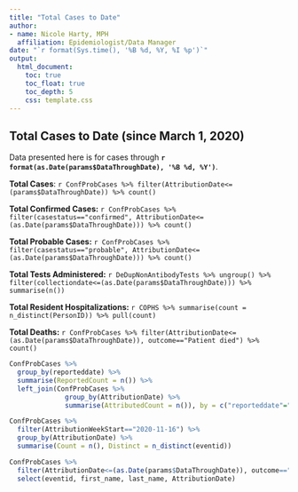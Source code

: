```yaml
---
title: "Total Cases to Date"
author:
- name: Nicole Harty, MPH
  affiliation: Epidemiologist/Data Manager
date: "`r format(Sys.time(), '%B %d, %Y, %I %p')`"
output: 
  html_document:
    toc: true
    toc_float: true
    toc_depth: 5
    css: template.css
---
```


## Total Cases to Date (since March 1, 2020)   
Data presented here is for cases through **`r format(as.Date(params$DataThroughDate), '%B %d, %Y')`**.  

**Total Cases**: `r ConfProbCases %>% filter(AttributionDate<=(params$DataThroughDate)) %>% count()`   
  
**Total Confirmed Cases:** `r ConfProbCases %>% filter(casestatus=="confirmed", AttributionDate<=(as.Date(params$DataThroughDate))) %>% count()`  
  
**Total Probable Cases:** `r ConfProbCases %>% filter(casestatus=="probable", AttributionDate<=(as.Date(params$DataThroughDate))) %>% count()`  
  
**Total Tests Administered:** `r DeDupNonAntibodyTests %>% ungroup() %>% filter(collectiondate<=(as.Date(params$DataThroughDate))) %>% summarise(n())`  
  
**Total Resident Hospitalizations:** `r COPHS %>% summarise(count = n_distinct(PersonID)) %>% pull(count)`  
  
**Total Deaths:**  `r ConfProbCases %>% filter(AttributionDate<=(as.Date(params$DataThroughDate)), outcome=="Patient died") %>% count()`

```r
ConfProbCases %>%
  group_by(reporteddate) %>%
  summarise(ReportedCount = n()) %>%
  left_join(ConfProbCases %>%
              group_by(AttributionDate) %>%
              summarise(AttributedCount = n()), by = c("reporteddate"="AttributionDate"))

ConfProbCases %>%
  filter(AttributionWeekStart=="2020-11-16") %>%
  group_by(AttributionDate) %>%
  summarise(Count = n(), Distinct = n_distinct(eventid)) 

ConfProbCases %>% 
  filter(AttributionDate<=(as.Date(params$DataThroughDate)), outcome=="Patient died") %>%
  select(eventid, first_name, last_name, AttributionDate)

```
